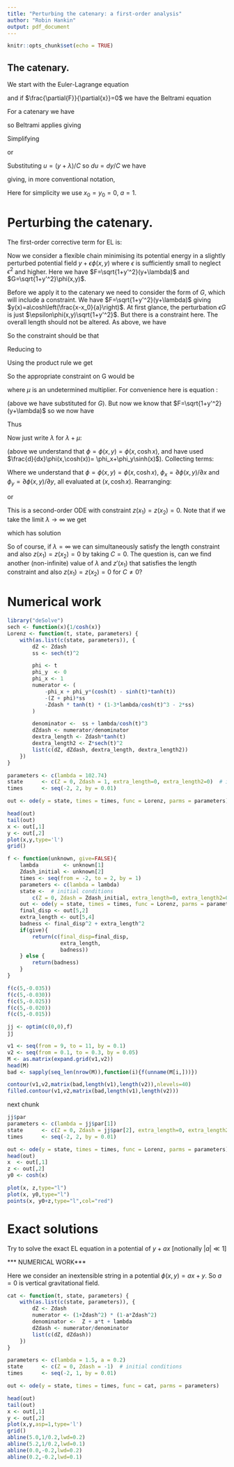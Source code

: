 ```yaml
---
title: "Perturbing the catenary: a first-order analysis"
author: "Robin Hankin"
output: pdf_document
---
```


```r
knitr::opts_chunk$set(echo = TRUE)
```

## The catenary.

\newcommand{\di}[2]{\frac{\partial{#1}}{\partial{#2}}}
\newcommand{\cx}{\cosh{\left(\frac{x-x_0}{a}\right)}}
\newcommand{\sx}{\sinh{\left(\frac{x-x_0}{a}\right)}}
\newcommand{\tx}{\tanh{\left(\frac{x-x_0}{a}\right)}}
\newcommand{\sech}{\operatorname{sech}}

We start with the Euler-Lagrange equation

\begin{equation}
\frac{d}{dx}\di{F}{y'} -\di{F}{y}=0
\end{equation}

and if $\di{F}{x}=0$ we have the Beltrami equation

\begin{equation}
F-y'\di{F}{y'}=C
\end{equation}

For a catenary we have

\begin{equation}
F=\sqrt{1+(y')^2}(y + \lambda)
\end{equation}

so Beltrami applies giving

\begin{equation}
\sqrt{1+y'^2}(y + \lambda)-\frac{y'^2(y+\lambda)}{\sqrt{1+y'^2}}=C
\end{equation}

Simplifying

\begin{equation}
(y+\lambda)=C\sqrt{1+y'^2}
\end{equation}

or

\begin{equation}
dx=\frac{dy}{\sqrt{\left(\frac{y+\lambda}{C}\right)^2-1}}
\end{equation}

Substituting $u=(y+\lambda)/C$ so $du=dy/C$ we have

\begin{equation}
x=\int\frac{C\,du}{\sqrt{u^2-1}} =
C\operatorname{acosh}\left(\frac{y+\lambda}{C}\right)+K
\end{equation}

giving, in more conventional notation,

\begin{equation}
y = y_0 + a\operatorname{cosh}\left(\frac{x-x_0}{a}\right)
\end{equation}

Here for simplicity we use $x_0=y_0=0$, $a=1$.


# Perturbing the catenary.

The first-order corrective term for EL is:

\begin{equation}\label{EL1}
\frac{d}{dx}\left[\di{}{y'}\left(
z\di{F}{y} + z'\di{F}{y'} + G\right)\right] =
\di{G}{y}
\end{equation}


Now we consider a flexible chain minimising its potential energy in a
slightly perturbed potential field $y + \epsilon\phi(x,y)$ where
$\epsilon$ is sufficiently small to neglect $\epsilon^2$ and higher.
Here we have $F=\sqrt{1+y'^2}(y+\lambda)$ and
$G=\sqrt{1+y'^2}\phi(x,y)$.

Before we apply it to the catenary we need to consider the form of
$G$, which will include a constraint.  We have
$F=\sqrt{1+y'^2}(y+\lambda)$ giving
$y(x)=a\cosh\left(\frac{x-x_0}{a}\right)$.  At first glance, the
perturbation $\epsilon G$ is just $\epsilon\phi(x,y)\sqrt{1+y'^2}$.
But there is a constraint here.  The overall length should not be
altered.  As above, we have

\begin{eqnarray}
\int_{x=-a}^{x=+a}\sqrt{1+y'^2}dx &\longrightarrow& \int_{x=-a}^{x=+a}\sqrt{1+(y+\epsilon z)'^2}dx\\
&=& \int_{x=-a}^{x=+a}\sqrt{1+y'^2 +2\epsilon y'z'}dx \\
&=& \int_{x=-a}^{x=+a}\left(\sqrt{1+y'^2} + \epsilon\frac{y'z'}{\sqrt{1+y'^2}}\right)dx
\end{eqnarray}


So the constraint should be that 

\begin{equation}
\int_{x=-a}^{x=+a}\frac{y'z'\,dx}{\sqrt{1+y'^2}}=0
\end{equation}

Reducing to 

\begin{equation}
\int_{x=-a}^{x=+a}z'(x)\tanh(x)\,dx=0
\end{equation}

Using the product rule we get

\begin{equation}
\int_{x=-a}^{x=+a}z(x)\sech^2 x\,dx=0
\end{equation}


So the appropriate constraint on G would be 

\begin{equation}
G = \phi(x,y)\sqrt{1+y'^2} + \mu z'(x)\frac{y'}{\sqrt{1+y'^2}}
\end{equation}

where $\mu$ is an undetermined multiplier.  For convenience here is
equation \ref{EL1}:

\begin{equation}\nonumber
\frac{d}{dx}\left[\di{}{y'}\left(
z\di{F}{y} + z'\di{F}{y'} + G\right)\right] =
\di{G}{y}
\end{equation}

\begin{eqnarray}
\frac{d}{dx}\left[\di{}{y'}\left(
z\di{F}{y} + z'\di{F}{y'}
+ \underbrace{\phi(x,y)\sqrt{1+y'^2} + \mu z'(x)\frac{y'}{\sqrt{1+y'^2}}}_{G(x,y,y')}
\right)\right] &=& \di{\phi}{y}\sqrt{1+y'^2}
\end{eqnarray}

(above we have substituted for $G$).  But now we know that
$F=\sqrt{1+y'^2}(y+\lambda)$ so we now have

\begin{eqnarray}
\di{F}{y} &=&\sqrt{1+y'^2}=\cosh x\\
\di{F}{y'} &=&
\frac{y'(y+\lambda)}{\sqrt{1+y'^2}}=\tanh x\left(\cosh x+\lambda\right)\\
\frac{\partial^2F}{\partial y\partial y'} &=& \frac{y'}{\sqrt{1+y'^2}}=\tanh x\\
\frac{\partial^2F}{\partial y'\partial y'} &=&
\frac{y+\lambda}{(1+y'^2)^{3/2}} = \frac{\cosh x + \lambda}{\cosh^3 x}
\end{eqnarray}

Thus

\begin{eqnarray}
\frac{d}{dx}\left[
z\tanh x + z'\frac{\cosh x+\lambda}{\cosh^3x}
+ \phi(x,y)\frac{y'}{\sqrt{1+y'^2}}
+ \mu z'(x)\frac{1}{(1+y'^2)^{3/2}}
\right] &=& \di{\phi}{y}\sqrt{1+y'^2}\\
\frac{d}{dx}\left[
z\tanh x + z'\frac{\cosh x+\lambda}{\cosh^3 x}
+ \phi(x,y)\tanh x
+ \frac{\mu z'(x)}{\cosh^3 x}
\right] &=& \di{\phi}{y}\cosh x\nonumber\\
\frac{d}{dx}\left[
z\tanh x + z'(\lambda+\mu)\sech^3x
+z'\sech^2x
+ \phi(x,y)\tanh x
\right] &=& \di{\phi}{y}\cosh x\nonumber
\end{eqnarray}

\begin{equation}
\frac{d}{dx}\left[
z\tanh x + z'(\lambda+\mu)\sech^3(x)
+z'\sech^2x
+ \phi(x,\cosh(x))\tanh(x)
\right] = \di{\phi}{y}\cosh(x)
\end{equation}

Now just write $\lambda$ for $\lambda+\mu$:

\begin{equation}
\frac{d}{dx}\left[
z\tanh x + z'\lambda\sech^3(x) + z'\sech^2x + \phi(x,\cosh(x))\tanh(x)
\right] 
=
\di{\phi}{y}\cosh(x)
\end{equation}


\begin{eqnarray}
z'\tanh x + z\sech^2x\nonumber\\
+z''\lambda\sech^3x - z'\cdot 3\lambda\sech^3x\tanh x\nonumber\\
+z''\sech^2x - 2z'\cdot\sech^2x\tanh x\nonumber\\
+(\phi_x + \phi_y\sinh x)\tanh x + \phi\sech^2 x 
&=&
\phi_y\cosh x
\end{eqnarray}

(above we understand that $\phi=\phi(x,y)=\phi(x,\cosh x)$, and have
used $\frac{d}{dx}\phi(x,\cosh(x))= \phi_x+\phi_y\sinh(x)$).
Collecting terms:

\begin{eqnarray}
z'' \cdot  (\lambda\sech^3x+\sech^2x)&  \nonumber\\
+z' \cdot  (\tanh x - 3\lambda\sech^3x\tanh x - 2\sech^2 x\tanh x)&  \nonumber\\
+ z \cdot  (\sech^2x)  &= \nonumber\\
          -\phi\sech^2x
          -  \phi_x\tanh x
          +  \phi_y(\cosh x-\sinh x\tanh x)
\end{eqnarray}

Where we understand that $\phi=\phi(x,y)=\phi(x,\cosh x)$,
$\phi_x=\partial\phi(x,y)/\partial x$ and
$\phi_y=\partial\phi(x,y)/\partial y$, all evaluated at $(x,\cosh x)$.
Rearranging:

\begin{equation*}
z''\cdot(\lambda\sech^3x+\sech^2x) +
z'\cdot\tanh x(1 - 3\lambda\sech^3x- 2\sech^2 x) +
(z+\phi)\cdot(\sech^2x)
=
-\phi_x 
+\phi_y(\cosh x-\sinh x\tanh x)
\nonumber
\end{equation*}

or

\begin{equation}
z'' = 
\frac{
    -\phi_x  +\phi_y(\cosh x-\sinh x\tanh x)
    - (z+\phi)\cdot(\sech^2x)
    - z'\cdot\tanh x(1 - 3\lambda\sech^3x- 2\sech^2 x) 
}{
    \lambda\sech^3x+\sech^2x
}
\end{equation}

This is a second-order ODE with constraint $z(x_1)=z(x_2)=0$.  Note
that if we take the limit $\lambda\longrightarrow\infty$ we get

\begin{equation}
z'' = -3z'\tanh x,\qquad z(0)=0
\end{equation}

which has solution 

\begin{equation}
C(\arctan(\sinh x)  - \arctan(\sinh a) 
+ \sech(x)\tanh(x) - \sech(a)\tanh(a))
\end{equation}


So of course, if $\lambda=\infty$ we can simultaneously satisfy the
length constraint and also $z(x_1)=z(x_2)=0$ by taking $C=0$.  The
question is, can we find another (non-infinite) value of $\lambda$ and
$z'(x_1)$ that satisfies the length constraint and also
$z(x_1)=z(x_2)=0$ for $C\neq 0$?


# Numerical work


```r
library("deSolve") 
sech <- function(x){1/cosh(x)}
Lorenz <- function(t, state, parameters) {
    with(as.list(c(state, parameters)), {
        dZ <- Zdash
        ss <- sech(t)^2

        phi <- t
        phi_y  <- 0
        phi_x <- 1
        numerator <- (
            -phi_x + phi_y*(cosh(t) - sinh(t)*tanh(t))
            -(Z + phi)*ss
            -Zdash * tanh(t) * (1-3*lambda/cosh(t)^3 - 2*ss)
        )

        denominator <-  ss + lambda/cosh(t)^3
        dZdash <- numerator/denominator
        dextra_length <- Zdash*tanh(t)
        dextra_length2 <- Z*sech(t)^2
        list(c(dZ, dZdash, dextra_length, dextra_length2))
    })
}

parameters <- c(lambda = 102.74)
state      <- c(Z = 0, Zdash = 1, extra_length=0, extra_length2=0)  # initial conditions
times      <- seq(-2, 2, by = 0.01)

out <- ode(y = state, times = times, func = Lorenz, parms = parameters)
```

```r
head(out)
tail(out)
x <- out[,1]
y <- out[,2]
plot(x,y,type='l')
grid()
```


```r
f <- function(unknown, give=FALSE){
    lambda        <- unknown[1]
    Zdash_initial <- unknown[2]
    times <- seq(from = -2, to = 2, by = 1)
    parameters <- c(lambda = lambda)
    state <-  # initial conditions
        c(Z = 0, Zdash = Zdash_initial, extra_length=0, extra_length2=0) 
    out <- ode(y = state, times = times, func = Lorenz, parms = parameters)
    final_disp <- out[5,2]
    extra_length <- out[5,4]
    badness <- final_disp^2 + extra_length^2
    if(give){
        return(c(final_disp=final_disp,
                 extra_length,
                 badness))
    } else {
        return(badness)
    } 
}
```

```r
f(c(5,-0.035))
f(c(5,-0.030))
f(c(5,-0.025))
f(c(5,-0.020))
f(c(5,-0.015))
```
   
   
```r
jj <- optim(c(0,0),f)
jj

```

```r
v1 <- seq(from = 9, to = 11, by = 0.1)
v2 <- seq(from = 0.1, to = 0.3, by = 0.05)
M <- as.matrix(expand.grid(v1,v2))
head(M)
bad <- sapply(seq_len(nrow(M)),function(i){f(unname(M[i,]))})
```

```r
contour(v1,v2,matrix(bad,length(v1),length(v2)),nlevels=40)
filled.contour(v1,v2,matrix(bad,length(v1),length(v2)))
```

next chunk

	
```r
jj$par
parameters <- c(lambda = jj$par[1])
state      <- c(Z = 0, Zdash = jj$par[2], extra_length=0, extra_length2=0)  # initial conditions
times      <- seq(-2, 2, by = 0.01)

out <- ode(y = state, times = times, func = Lorenz, parms = parameters)
head(out)
x  <- out[,1]
z <- out[,2]
y0 <- cosh(x)

plot(x, z,type="l")
plot(x, y0,type="l")
points(x, y0+z,type="l",col="red")
```



# Exact solutions

Try to solve the exact EL equation in a potential of $y+ax$
[notionally $|a|\ll 1$]


\begin{equation}
F=(y+ax+\lambda)\sqrt{1+y'^2}
\end{equation}

\begin{equation}
\frac{d}{dx}\di{F}{y'}=\di{F}{y}
\end{equation}


\begin{equation}
\frac{d}{dx}\left[\frac{(y+ax+\lambda)y'}{\sqrt{1+y'^2}}\right]=\sqrt{1+y'^2}
\end{equation}

\begin{equation}
\frac{(y'+a)y'}{\sqrt{1+y'^2}} + 
\frac{y''(y+ax+\lambda)}{(1+y'^2)^{3/2}}=\sqrt{1+y'^2}
\end{equation}

\begin{equation}
(y'^2+ay')(1+y^2) + y''(y+ax+\lambda) = (1+y'^2)^2
\end{equation}

\begin{equation}
y''(y+ax+\lambda) = (1+y'^2)(1-ay'^2)
\end{equation}

\begin{equation}
y'' = \frac{(1+y'^2)(1-ay'^2)}{y+ax+\lambda}
\end{equation}

*** NUMERICAL WORK***

Here we consider an inextensible string in a potential
$\phi(x,y)=ax+y$.  So $a=0$ is vertical gravitational field.

```r
cat <- function(t, state, parameters) {
    with(as.list(c(state, parameters)), {
        dZ <- Zdash
        numerator <- (1+Zdash^2) * (1-a*Zdash^2)
        denominator <-  Z + a*t + lambda
        dZdash <- numerator/denominator
        list(c(dZ, dZdash))
    })
}

parameters <- c(lambda = 1.5, a = 0.2)
state      <- c(Z = 0, Zdash = -1)  # initial conditions
times      <- seq(-2, 1, by = 0.01)

out <- ode(y = state, times = times, func = cat, parms = parameters)
```

```r
head(out)
tail(out)
x <- out[,1]
y <- out[,2]
plot(x,y,asp=1,type='l')
grid()
abline(5.0,1/0.2,lwd=0.2)
abline(5.2,1/0.2,lwd=0.1)
abline(0.0,-0.2,lwd=0.2)
abline(0.2,-0.2,lwd=0.1)
```


